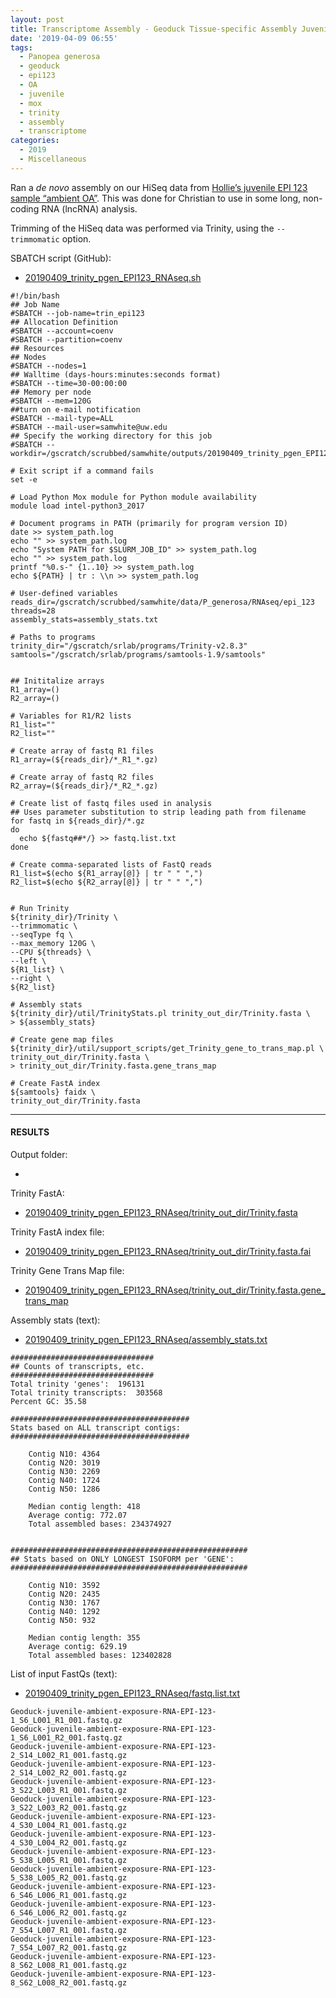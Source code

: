 ```yaml
---
layout: post
title: Transcriptome Assembly - Geoduck Tissue-specific Assembly Juvenile Ambient OA EPI123 with HiSeq Data on Mox
date: '2019-04-09 06:55'
tags:
  - Panopea generosa
  - geoduck
  - epi123
  - OA
  - juvenile
  - mox
  - trinity
  - assembly
  - transcriptome
categories:
  - 2019
  - Miscellaneous
---
```


Ran a _de novo_ assembly on our HiSeq data from [Hollie's juvenile EPI 123 sample "ambient OA"](https://github.com/hputnam/project_juvenile_geoduck_OA/blob/master/Setup_Notes/Sample_List.csv). This was done for Christian to use in some long, non-coding RNA (lncRNA) analysis.

Trimming of the HiSeq data was performed via Trinity, using the `--trimmomatic` option.

SBATCH script (GitHub):

- [20190409_trinity_pgen_EPI123_RNAseq.sh](https://github.com/RobertsLab/sams-notebook/blob/master/sbatch_scripts/20190409_trinity_pgen_EPI123_RNAseq.sh)

```shell
#!/bin/bash
## Job Name
#SBATCH --job-name=trin_epi123
## Allocation Definition
#SBATCH --account=coenv
#SBATCH --partition=coenv
## Resources
## Nodes
#SBATCH --nodes=1
## Walltime (days-hours:minutes:seconds format)
#SBATCH --time=30-00:00:00
## Memory per node
#SBATCH --mem=120G
##turn on e-mail notification
#SBATCH --mail-type=ALL
#SBATCH --mail-user=samwhite@uw.edu
## Specify the working directory for this job
#SBATCH --workdir=/gscratch/scrubbed/samwhite/outputs/20190409_trinity_pgen_EPI123_RNAseq

# Exit script if a command fails
set -e

# Load Python Mox module for Python module availability
module load intel-python3_2017

# Document programs in PATH (primarily for program version ID)
date >> system_path.log
echo "" >> system_path.log
echo "System PATH for $SLURM_JOB_ID" >> system_path.log
echo "" >> system_path.log
printf "%0.s-" {1..10} >> system_path.log
echo ${PATH} | tr : \\n >> system_path.log

# User-defined variables
reads_dir=/gscratch/scrubbed/samwhite/data/P_generosa/RNAseq/epi_123
threads=28
assembly_stats=assembly_stats.txt

# Paths to programs
trinity_dir="/gscratch/srlab/programs/Trinity-v2.8.3"
samtools="/gscratch/srlab/programs/samtools-1.9/samtools"


## Inititalize arrays
R1_array=()
R2_array=()

# Variables for R1/R2 lists
R1_list=""
R2_list=""

# Create array of fastq R1 files
R1_array=(${reads_dir}/*_R1_*.gz)

# Create array of fastq R2 files
R2_array=(${reads_dir}/*_R2_*.gz)

# Create list of fastq files used in analysis
## Uses parameter substitution to strip leading path from filename
for fastq in ${reads_dir}/*.gz
do
  echo ${fastq##*/} >> fastq.list.txt
done

# Create comma-separated lists of FastQ reads
R1_list=$(echo ${R1_array[@]} | tr " " ",")
R2_list=$(echo ${R2_array[@]} | tr " " ",")


# Run Trinity
${trinity_dir}/Trinity \
--trimmomatic \
--seqType fq \
--max_memory 120G \
--CPU ${threads} \
--left \
${R1_list} \
--right \
${R2_list}

# Assembly stats
${trinity_dir}/util/TrinityStats.pl trinity_out_dir/Trinity.fasta \
> ${assembly_stats}

# Create gene map files
${trinity_dir}/util/support_scripts/get_Trinity_gene_to_trans_map.pl \
trinity_out_dir/Trinity.fasta \
> trinity_out_dir/Trinity.fasta.gene_trans_map

# Create FastA index
${samtools} faidx \
trinity_out_dir/Trinity.fasta
```

---

#### RESULTS

Output folder:

- [](http://gannet.fish.washington.edu/Atumefaciens/20190409_trinity_pgen_EPI123_RNAseq/)

Trinity FastA:

- [20190409_trinity_pgen_EPI123_RNAseq/trinity_out_dir/Trinity.fasta](http://gannet.fish.washington.edu/Atumefaciens/20190409_trinity_pgen_EPI123_RNAseq/trinity_out_dir/Trinity.fasta)

Trinity FastA index file:

- [20190409_trinity_pgen_EPI123_RNAseq/trinity_out_dir/Trinity.fasta.fai](http://gannet.fish.washington.edu/Atumefaciens/20190409_trinity_pgen_EPI123_RNAseq/trinity_out_dir/Trinity.fasta.fai)

Trinity Gene Trans Map file:

- [20190409_trinity_pgen_EPI123_RNAseq/trinity_out_dir/Trinity.fasta.gene_trans_map](http://gannet.fish.washington.edu/Atumefaciens/20190409_trinity_pgen_EPI123_RNAseq/trinity_out_dir/Trinity.fasta.gene_trans_map)


Assembly stats (text):

- [20190409_trinity_pgen_EPI123_RNAseq/assembly_stats.txt](http://gannet.fish.washington.edu/Atumefaciens/20190409_trinity_pgen_EPI123_RNAseq/assembly_stats.txt)

```
################################
## Counts of transcripts, etc.
################################
Total trinity 'genes':	196131
Total trinity transcripts:	303568
Percent GC: 35.58

########################################
Stats based on ALL transcript contigs:
########################################

	Contig N10: 4364
	Contig N20: 3019
	Contig N30: 2269
	Contig N40: 1724
	Contig N50: 1286

	Median contig length: 418
	Average contig: 772.07
	Total assembled bases: 234374927


#####################################################
## Stats based on ONLY LONGEST ISOFORM per 'GENE':
#####################################################

	Contig N10: 3592
	Contig N20: 2435
	Contig N30: 1767
	Contig N40: 1292
	Contig N50: 932

	Median contig length: 355
	Average contig: 629.19
	Total assembled bases: 123402828
```

List of input FastQs (text):

- [20190409_trinity_pgen_EPI123_RNAseq/fastq.list.txt](http://gannet.fish.washington.edu/Atumefaciens/20190409_trinity_pgen_EPI123_RNAseq/fastq.list.txt)

```
Geoduck-juvenile-ambient-exposure-RNA-EPI-123-1_S6_L001_R1_001.fastq.gz
Geoduck-juvenile-ambient-exposure-RNA-EPI-123-1_S6_L001_R2_001.fastq.gz
Geoduck-juvenile-ambient-exposure-RNA-EPI-123-2_S14_L002_R1_001.fastq.gz
Geoduck-juvenile-ambient-exposure-RNA-EPI-123-2_S14_L002_R2_001.fastq.gz
Geoduck-juvenile-ambient-exposure-RNA-EPI-123-3_S22_L003_R1_001.fastq.gz
Geoduck-juvenile-ambient-exposure-RNA-EPI-123-3_S22_L003_R2_001.fastq.gz
Geoduck-juvenile-ambient-exposure-RNA-EPI-123-4_S30_L004_R1_001.fastq.gz
Geoduck-juvenile-ambient-exposure-RNA-EPI-123-4_S30_L004_R2_001.fastq.gz
Geoduck-juvenile-ambient-exposure-RNA-EPI-123-5_S38_L005_R1_001.fastq.gz
Geoduck-juvenile-ambient-exposure-RNA-EPI-123-5_S38_L005_R2_001.fastq.gz
Geoduck-juvenile-ambient-exposure-RNA-EPI-123-6_S46_L006_R1_001.fastq.gz
Geoduck-juvenile-ambient-exposure-RNA-EPI-123-6_S46_L006_R2_001.fastq.gz
Geoduck-juvenile-ambient-exposure-RNA-EPI-123-7_S54_L007_R1_001.fastq.gz
Geoduck-juvenile-ambient-exposure-RNA-EPI-123-7_S54_L007_R2_001.fastq.gz
Geoduck-juvenile-ambient-exposure-RNA-EPI-123-8_S62_L008_R1_001.fastq.gz
Geoduck-juvenile-ambient-exposure-RNA-EPI-123-8_S62_L008_R2_001.fastq.gz
```
